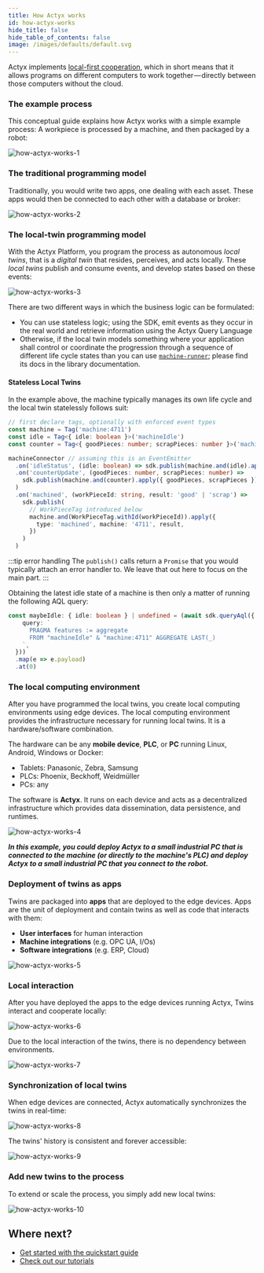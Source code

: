 ```yaml
---
title: How Actyx works
id: how-actyx-works
hide_title: false
hide_table_of_contents: false
image: /images/defaults/default.svg
---
```


Actyx implements [local-first cooperation](https://www.local-first-cooperation.org/), which in short means that it allows programs on different computers to work together — directly between those computers without the cloud.

### The example process

This conceptual guide explains how Actyx works with a simple example process: A workpiece is processed by a machine, and then packaged by a robot:

![how-actyx-works-1](/images/conceptual/how-actyx-works/how-actyx-works-1.png)

### The traditional programming model

Traditionally, you would write two apps, one dealing with each asset. These apps would then be connected to each other with a database or broker:

![how-actyx-works-2](/images/conceptual/how-actyx-works/how-actyx-works-2.png)

### The local-twin programming model

With the Actyx Platform, you program the process as autonomous _local twins_, that is a _digital twin_ that resides, perceives, and acts locally.
These _local twins_ publish and consume events, and develop states based on these events:

![how-actyx-works-3](/images/conceptual/how-actyx-works/how-actyx-works-3.png)

There are two different ways in which the business logic can be formulated:

- You can use stateless logic; using the SDK, emit events as they occur in the real world and retrieve information using the Actyx Query Language
- Otherwise, if the local twin models something where your application shall control or coordinate the progression through a sequence of different life cycle states than you can use [`machine-runner`](https://www.npmjs.com/package/@actyx/machine-runner); please find its docs in the library documentation.

#### Stateless Local Twins

In the example above, the machine typically manages its own life cycle and the local twin statelessly follows suit:

<!-- prettier-ignore -->
```ts
// first declare tags, optionally with enforced event types
const machine = Tag('machine:4711')
const idle = Tag<{ idle: boolean }>('machineIdle')
const counter = Tag<{ goodPieces: number; scrapPieces: number }>('machineCounter')

machineConnector // assuming this is an EventEmitter
  .on('idleStatus', (idle: boolean) => sdk.publish(machine.and(idle).apply({ idle })))
  .on('counterUpdate', (goodPieces: number, scrapPieces: number) =>
    sdk.publish(machine.and(counter).apply({ goodPieces, scrapPieces })),
  )
  .on('machined', (workPieceId: string, result: 'good' | 'scrap') =>
    sdk.publish(
      // WorkPieceTag introduced below
      machine.and(WorkPieceTag.withId(workPieceId)).apply({
        type: 'machined', machine: '4711', result,
      })
    )
  )
```

:::tip error handling
The `publish()` calls return a `Promise` that you would typically attach an error handler to.
We leave that out here to focus on the main part.
:::

Obtaining the latest idle state of a machine is then only a matter of running the following AQL query:

```ts
const maybeIdle: { idle: boolean } | undefined = (await sdk.queryAql({
    query: `
      PRAGMA features := aggregate
      FROM "machineIdle" & "machine:4711" AGGREGATE LAST(_)
    `,
  }))
  .map(e => e.payload)
  .at(0)
```

### The local computing environment

After you have programmed the local twins, you create local computing environments using edge devices. The local computing environment provides the infrastructure necessary for running local twins. It is a hardware/software combination.

The hardware can be any **mobile device**, **PLC**, or **PC** running Linux, Android, Windows or Docker:

- Tablets: Panasonic, Zebra, Samsung
- PLCs: Phoenix, Beckhoff, Weidmüller
- PCs: any

The software is **Actyx**. It runs on each device and acts as a decentralized infrastructure which provides data dissemination, data persistence, and runtimes.

![how-actyx-works-4](/images/conceptual/how-actyx-works/how-actyx-works-4.png)

_**In this example, you could deploy Actyx to a small industrial PC that is connected to the machine (or directly to the machine's PLC) and deploy Actyx to a small industrial PC that you connect to the robot.**_

### Deployment of twins as apps

Twins are packaged into **apps** that are deployed to the edge devices. Apps are the unit of deployment and contain twins as well as code that interacts with them:

- **User interfaces** for human interaction
- **Machine integrations** (e.g. OPC UA, I/Os)
- **Software integrations** (e.g. ERP, Cloud)

![how-actyx-works-5](/images/conceptual/how-actyx-works/how-actyx-works-5.png)

### Local interaction

After you have deployed the apps to the edge devices running Actyx, Twins interact and cooperate locally:

![how-actyx-works-6](/images/conceptual/how-actyx-works/how-actyx-works-6.png)

Due to the local interaction of the twins, there is no dependency between environments.

![how-actyx-works-7](/images/conceptual/how-actyx-works/how-actyx-works-7.png)

### Synchronization of local twins

When edge devices are connected, Actyx automatically synchronizes the twins in real-time:

![how-actyx-works-8](/images/conceptual/how-actyx-works/how-actyx-works-8.png)

The twins' history is consistent and forever accessible:

![how-actyx-works-9](/images/conceptual/how-actyx-works/how-actyx-works-9.png)

### Add new twins to the process

To extend or scale the process, you simply add new local twins:

![how-actyx-works-10](/images/conceptual/how-actyx-works/how-actyx-works-10.png)

## Where next?

- [Get started with the quickstart guide](../tutorials/quickstart.mdx)
- [Check out our tutorials](../tutorials/overview.mdx)
